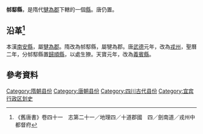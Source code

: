 '''𨚲䣕縣'''，是隋代[[犍為郡|犍為郡]]下轄的一個[[縣|縣]]。唐仍置。

== 沿革<ref>《舊唐書》卷四十一　志第二十一／地理四／十道郡國　四／劍南道／戎州中都督府</ref> ==

本漢[[南安县_(西汉)|南安縣]]，屬[[犍為郡|犍為郡]]。隋改為𨚲䣕縣，屬犍為郡。唐[[武德|武德]]元年，改為[[戎州|戎州]]，聖曆二年，分𨚲䣕縣置[[歸順縣|歸順縣]]，以處生獠。天寶元年，改為[[義賓縣|義賓縣]]。

== 參考資料 ==
{{reflist}}
{{四川行政区划小作品}}
[[Category:隋朝县份|Category:隋朝县份]]
[[Category:唐朝县份|Category:唐朝县份]]
[[Category:四川古代县份|Category:四川古代县份]]
[[Category:宜宾行政区划史|Category:宜宾行政区划史]]